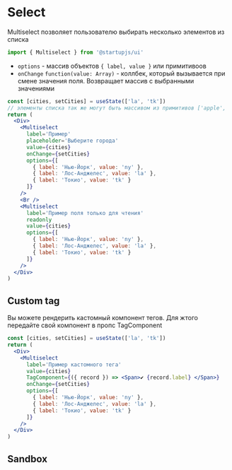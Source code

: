 
# Select

Multiselect позволяет пользователю выбирать несколько элементов из списка

```jsx
import { Multiselect } from '@startupjs/ui'
```

- `options` - массив объектов ```{ label, value }``` или примитивоов
- `onChange` ```function(value: Array)``` - коллбек, который вызывается при смене значения поля. Возвращает массив с выбранными значениями

```jsx example
const [cities, setCities] = useState(['la', 'tk'])
// элементы списка так же могут быть массивом из примитивов ['apple', 'banana', 'cherry']
return (
  <Div>
    <Multiselect
      label='Пример'
      placeholder='Выберите города'
      value={cities}
      onChange={setCities}
      options={[
        { label: 'Нью-Йорк', value: 'ny' },
        { label: 'Лос-Анджелес', value: 'la' },
        { label: 'Токио', value: 'tk' }
      ]}
    />
    <Br />
    <Multiselect
      label='Пример поля только для чтения'
      readonly
      value={cities}
      options={[
        { label: 'Нью-Йорк', value: 'ny' },
        { label: 'Лос-Анджелес', value: 'la' },
        { label: 'Токио', value: 'tk' }
      ]}
    />
  </Div>
)
```

## Custom tag

Вы можете рендерить кастомный компонент тегов. Для жтого передайте свой компонент в пропс TagComponent

```jsx example
const [cities, setCities] = useState(['la', 'tk'])
return (
  <Div>
    <Multiselect
      label='Пример кастомного тега'
      value={cities}
      TagComponent={({ record }) => <Span>✔ {record.label} </Span>}
      onChange={setCities}
      options={[
        { label: 'Нью-Йорк', value: 'ny' },
        { label: 'Лос-Анджелес', value: 'la' },
        { label: 'Токио', value: 'tk' }
      ]}
    />  
  </Div>  
)
```


## Sandbox

<Sandbox Component={Multiselect} />